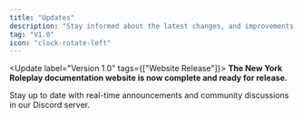 ```yaml
---
title: "Updates"
description: "Stay informed about the latest changes, and improvements to this website."
tag: "V1.0"
icon: "clock-rotate-left"
---
```

<Update label="Version 1.0" tags={["Website Release"]}>
  **The New York Roleplay documentation website is now complete and ready for release.**
</Update>


<Card title="Join Our Discord" icon="discord" href="https://discord.gg/nysim" cta="Join Now">
  Stay up to date with real-time announcements and community discussions in our Discord server.
</Card>